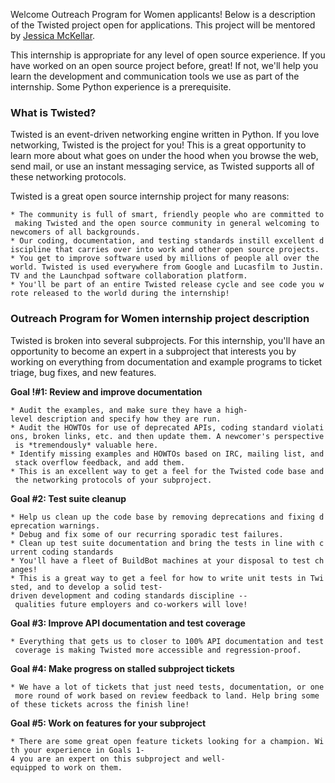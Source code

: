 Welcome Outreach Program for Women applicants! Below is a description of the Twisted project open for applications. This project will be mentored by [http://jesstess.com Jessica McKellar].

This internship is appropriate for any level of open source experience. If you have worked on an open source project before, great! If not, we'll help you learn the development and communication tools we use as part of the internship. Some Python experience is a prerequisite.

=== What is Twisted? ===

Twisted is an event-driven networking engine written in Python. If you love networking, Twisted is the project for you! This is a great opportunity to learn more about what goes on under the hood when you browse the web, send mail, or use an instant messaging service, as Twisted supports all of these networking protocols.

Twisted is a great open source internship project for many reasons:
 * The community is full of smart, friendly people who are committed to making Twisted and the open source community in general welcoming to newcomers of all backgrounds.
 * Our coding, documentation, and testing standards instill excellent discipline that carries over into work and other open source projects.
 * You get to improve software used by millions of people all over the world. Twisted is used everywhere from Google and Lucasfilm to Justin.TV and the Launchpad software collaboration platform.
 * You'll be part of an entire Twisted release cycle and see code you wrote released to the world during the internship!

=== Outreach Program for Women internship project description ===

Twisted is broken into several subprojects. For this internship, you'll have an opportunity to become an expert in a subproject that interests you by working on everything from documentation and example programs to ticket triage, bug fixes, and new features.

'''Goal !#1: Review and improve documentation'''
 * Audit the examples, and make sure they have a high-level description and specify how they are run.
 * Audit the HOWTOs for use of deprecated APIs, coding standard violations, broken links, etc. and then update them. A newcomer's perspective is *tremendously* valuable here.
 * Identify missing examples and HOWTOs based on IRC, mailing list, and stack overflow feedback, and add them.
 * This is an excellent way to get a feel for the Twisted code base and the networking protocols of your subproject.
'''Goal #2: Test suite cleanup'''
 * Help us clean up the code base by removing deprecations and fixing deprecation warnings.
 * Debug and fix some of our recurring sporadic test failures.
 * Clean up test suite documentation and bring the tests in line with current coding standards
 * You'll have a fleet of BuildBot machines at your disposal to test changes!
 * This is a great way to get a feel for how to write unit tests in Twisted, and to develop a solid test-driven development and coding standards discipline -- qualities future employers and co-workers will love!
'''Goal #3: Improve API documentation and test coverage'''
 * Everything that gets us to closer to 100% API documentation and test coverage is making Twisted more accessible and regression-proof.
'''Goal #4: Make progress on stalled subproject tickets'''
 * We have a lot of tickets that just need tests, documentation, or one more round of work based on review feedback to land. Help bring some of these tickets across the finish line!
'''Goal #5: Work on features for your subproject'''
 * There are some great open feature tickets looking for a champion. With your experience in Goals 1-4 you are an expert on this subproject and well-equipped to work on them.